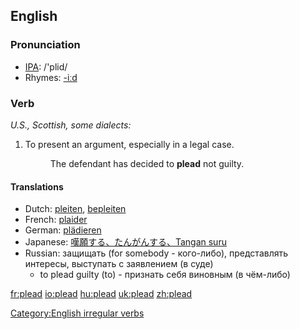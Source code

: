 ==English==
=== Pronunciation ===
*[[w:IPA|IPA]]: /'plid/
*Rhymes: [[Rhymes:English:-iːd|-iːd]]

=== Verb ===
[[Category:English irregular verbs]]
{{conj|plead|pleads|pleaded|pleaded|pleading}}
''U.S., Scottish, some dialects:''
{{conj2|plead|pleads|pled|pled|pleading}}
# To present an argument, especially in a legal case.
#:The  defendant has decided to '''plead''' not guilty.

==== Translations ====
*Dutch: [[pleiten]], [[bepleiten]]
*French: [[plaider]]
*German: [[plädieren]]
*Japanese: [[嘆願する、たんがんする、Tangan suru]]
*Russian: защищать (for somebody - кого-либо), представлять интересы, выступать с заявлением (в суде)
**to plead guilty (to) - признать себя виновным (в чём-либо)

[[fr:plead]]
[[io:plead]]
[[hu:plead]]
[[uk:plead]]
[[zh:plead]]